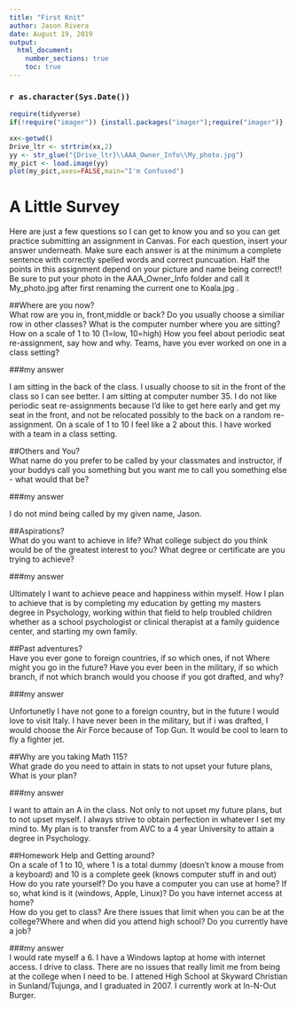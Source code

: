 ---
title: "First Knit"
author: Jason Rivera
date: August 19, 2019
output: 
  html_document:
    number_sections: true
    toc: true
---

### `r as.character(Sys.Date())`

```{r include=FALSE,echo=FALSE}
require(tidyverse)
if(!require("imager")) {install.packages("imager");require("imager")}

```

```{r echo=FALSE,out.width='100%'}
xx<-getwd()
Drive_ltr <- strtrim(xx,2)
yy <- str_glue("{Drive_ltr}\\AAA_Owner_Info\\My_photo.jpg")
my_pict <- load.image(yy)
plot(my_pict,axes=FALSE,main="I'm Confused")
```

# A Little Survey

Here are just a few questions so I can get to know you and so you can get practice submitting an assignment in Canvas.  For each question, insert your answer underneath. Make sure each answer is at the minimum a complete sentence with correctly spelled words and correct puncuation. Half the points in this assignment depend on your picture and name being correct!!  Be sure to put your photo in the AAA_Owner_Info folder and call it My_photo.jpg after first renaming the current one to Koala.jpg . 

##Where are you now?  
What row are you in, front,middle or back?  Do you usually choose a similiar row in other classes? What is the computer number where you are sitting?  How on a scale of 1 to 10 (1=low, 10=high) How you feel about periodic seat re-assignment, say how and why. Teams, have you ever worked on one in a class setting?  




###my answer     
  
   I am sitting in the back of the class. I usually choose to sit in the front of the class so I can see better. I am sitting at computer number 35. I do not like periodic seat re-assignments because I'd like to get here early and get my seat in the front, and not be relocated possibly to the back on a random re-assignment. On a scale of 1 to 10 I feel like a 2 about this. I have worked with a team in a class setting.
     


##Others and You?   
What name do you prefer to be called by your classmates and instructor, if your buddys call you something but you want me to call you something else - what would that be? 

###my answer     
  
   I do not mind being called by my given name, Jason. 
 




##Aspirations?   
What do you want to achieve in life?  What college subject do you think would be of the greatest interest to you? What degree or certificate are you trying to achieve?

###my answer     
  
   Ultimately I want to achieve peace and happiness within myself. How I plan to achieve that is by completing my education by getting my masters degree in Psychology, working within that field to help troubled children whether as a school psychologist or clinical therapist at a family guidence center, and starting my own family. 
 




##Past adventures?  
Have you ever gone to foreign countries, if so which ones, if not Where might you go in the future?  Have you ever been in the military, if so which branch, if not which branch would you choose if you got drafted, and why?

###my answer     
  
   
  Unfortunetly I have not gone to a foreign country, but in the future I would love to visit Italy. I have never been in the military, but if i was drafted, I would choose the Air Force because of Top Gun. It would be cool to learn to fly a fighter jet. 




##Why are you taking Math 115?  
What grade do you need to attain in stats to not upset your future plans, What is your plan?
 

###my answer     
  
   I want to attain an A in the class. Not only to not upset my future plans, but to not upset myself. I always strive to obtain perfection in whatever I set my mind to. My plan is to transfer from AVC to a 4 year University to attain a degree in Psychology.
 





##Homework Help and Getting around?  
On a scale of 1 to 10, where 1 is a total dummy (doesn't know a mouse from a keyboard) and 10 is a complete geek (knows computer stuff in and out) How do you rate yourself?  Do you have a computer you can use at home? If so, what kind is it (windows, Apple, Linux)? Do you have internet access at home?  
How do you get to class? Are there issues that limit when you can be at the college?Where and when did you attend high school?  Do you currently have a job?

###my answer   
  I would rate myself a 6. I have a Windows laptop at home with internet access.
  I drive to class. There are no issues that really limit me from being at the college when I need to be. I attened High School at Skyward Christian in Sunland/Tujunga, and I graduated in 2007.
  I currently work at In-N-Out Burger.
   
  




